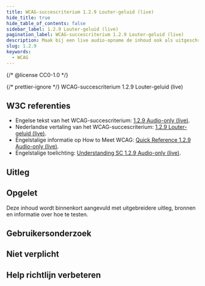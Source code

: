 ```yaml
---
title: WCAG-succescriterium 1.2.9 Louter-geluid (live)
hide_title: true
hide_table_of_contents: false
sidebar_label: 1.2.9 Louter-geluid (live)
pagination_label: WCAG-succescriterium 1.2.9 Louter-geluid (live)
description: Maak bij een live audio-opname de inhoud ook als uitgeschreven tekst beschikbaar, als live ondertitels of vooraf als tekstdocument.
slug: 1.2.9
keywords:
  - WCAG
---
```


{/* @license CC0-1.0 */}


{/* prettier-ignore */}
<WcagHeadingGroup level={1} conformanceLevel="Niveau AAA">WCAG-succescriterium 1.2.9 Louter-geluid (live)</WcagHeadingGroup>

## W3C referenties

- Engelse tekst van het WCAG-succescriterium: [<span lang="en">1.2.9 Audio-only (live)</span>](https://www.w3.org/TR/WCAG22/#audio-only-live).
- Nederlandse vertaling van het WCAG-succescriterium: [1.2.9 Louter-geluid (live)](https://www.w3.org/Translations/WCAG22-nl/#louter-geluid-live).
- Engelstalige informatie op <span lang="en">How to Meet WCAG</span>: [<span lang="en">Quick Reference 1.2.9 Audio-only (live)</span>](https://www.w3.org/WAI/WCAG22/quickref/#audio-only-live).
- Engelstalige toelichting: [<span lang="en">Understanding SC 1.2.9 Audio-only (live)</span>](https://www.w3.org/WAI/WCAG22/Understanding/audio-only-live.html).

## Uitleg

<Summary />

## Opgelet

Deze inhoud wordt binnenkort aangevuld met uitgebreidere uitleg, bronnen en informatie over hoe te testen.

## Gebruikersonderzoek

<CTAGebruikersonderzoek />

## Niet verplicht

<SpotlightSection>
  <Markdown omitH1 headinglevel={3}>
    <Disclaimer />
  </Markdown>
</SpotlightSection>

## Help richtlijn verbeteren

<Markdown omitH1 headinglevel={3}>
  <WCAGFooterInfo />
</Markdown>
